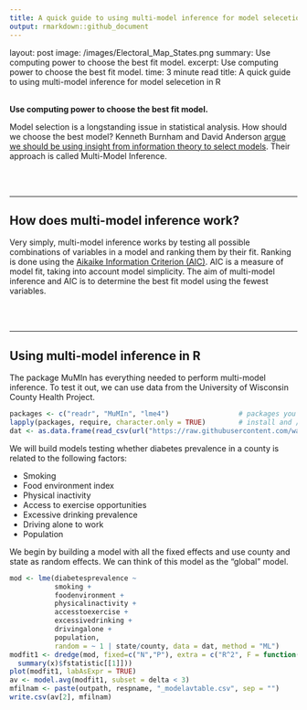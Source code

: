 ```yaml
---
title: A quick guide to using multi-model inference for model selecetion in R
output: rmarkdown::github_document
---
```

layout: post
image: /images/Electoral_Map_States.png
summary: Use computing power to choose the best fit model.
excerpt: Use computing power to choose the best fit model.
time: 3 minute read
title: A quick guide to using multi-model inference for model selecetion in R

<br>
**Use computing power to choose the best fit model.**

Model selection is a longstanding issue in statistical analysis. How should we choose the best model? Kenneth Burnham and David Anderson [argue we should be using insight from information theory to select models](https://www.springer.com/gp/book/9780387953649). Their approach is called Multi-Model Inference.

<br>
<br>

***

## How does multi-model inference work?

Very simply, multi-model inference works by testing all possible combinations of variables in a model and ranking them by their fit. Ranking is done using the [Aikaike Information Criterion (AIC)](https://en.wikipedia.org/wiki/Akaike_information_criterion). AIC is a measure of model fit, taking into account model simplicity. The aim of multi-model inference and AIC is to determine the best fit model using the fewest variables.

<br>
<br>

***

## Using multi-model inference in R

The package MuMIn has everything needed to perform multi-model inference. To test it out, we can use data from the University of Wisconsin County Health Project.

```r
packages <- c("readr", "MuMIn", "lme4")                 # packages you will need
lapply(packages, require, character.only = TRUE)        # install and / or load packages
dat <- as.data.frame(read_csv(url("https://raw.githubusercontent.com/waltscience/mumin-r/master/healthdata.csv")))
```

We will build models testing whether diabetes prevalence in a county is related to the following factors:
 
 * Smoking
 * Food environment index
 * Physical inactivity
 * Access to exercise opportunities
 * Excessive drinking prevalence
 * Driving alone to work
 * Population
 
We begin by building a model with all the fixed effects and use county and state as random effects. We can think of this model as the "global" model.

```r
mod <- lme(diabetesprevalence ~ 
           smoking + 
           foodenvironment +
           physicalinactivity +
           accesstoexercise +
           excessivedrinking +
           drivingalone +
           population,
           random = ~ 1 | state/county, data = dat, method = "ML")
modfit1 <- dredge(mod, fixed=c("N","P"), extra = c("R^2", F = function(x)
  summary(x)$fstatistic[[1]]))
plot(modfit1, labAsExpr = TRUE)
av <- model.avg(modfit1, subset = delta < 3)
mfilnam <- paste(outpath, respname, "_modelavtable.csv", sep = "")
write.csv(av[2], mfilnam)

```















